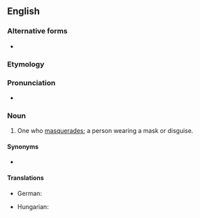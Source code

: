 ==English==

===Alternative forms===
* {{alter|en|maskerader||archaic}}

===Etymology===
{{suffix|en|masquerade|er|id2=agent noun}}

===Pronunciation===
* {{rhymes|en|eɪdə(ɹ)}}

===Noun===
{{en-noun}}

# One who [[masquerade]]s; a person wearing a mask or disguise.

====Synonyms====
* {{l|en|masker}}

====Translations====
{{trans-top|one who wears a mask}}
* German: {{t|de|Maskenträger}}
{{trans-mid}}
* Hungarian: {{t+|hu|álarcos}}
{{trans-bottom}}